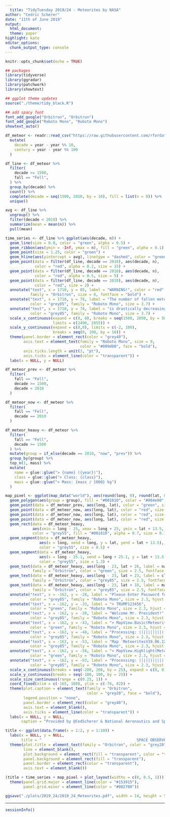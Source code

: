 ```yaml
---
  title: "TidyTuesday 2019/24 - Meteorites by NASA"
author: "Cedric Scherer"
date: "11th of June 2019"
output:
  html_document:
  theme: paper
highlight: kate
editor_options:
  chunk_output_type: console
---
```

  
  ```r
knitr::opts_chunk$set(echo = TRUE)
```

```r
## packages
library(tidyverse)
library(ggradar)
library(patchwork)
library(showtext)

## ggplot theme updates
source("./theme/tidy_black.R")

## add spacy font
font_add_google("Orbitron", "Orbitron")
font_add_google("Roboto Mono", "Roboto Mono")
showtext_auto()
```

```r
df_meteor <- readr::read_csv("https://raw.githubusercontent.com/rfordatascience/tidytuesday/master/data/2019/2019-06-11/meteorites.csv") %>% 
  mutate(
    decade = year - year %% 10,
    century = year - year %% 100
  )
```

```r
df_line <- df_meteor %>% 
  filter(
    decade >= 1500,
    fall == "Fell",
  ) %>% 
  group_by(decade) %>% 
  count() %>% 
  complete(decade = seq(1500, 2010, by = 10), fill = list(n = 0)) %>% 
  unique()

avg <- df_line %>% 
  ungroup() %>% 
  filter(decade < 2010) %>% 
  summarize(mean = mean(n)) %>% 
  pull(mean)

time_series <- df_line %>% ggplot(aes(decade, n)) +
  geom_line(size = 0.8, color = "green", alpha = 0.5) +
  geom_ribbon(aes(ymin = -Inf, ymax = n), fill = "green", alpha = 0.1) +
  geom_point(size = 1.25, color = "green") +
  geom_hline(aes(yintercept = avg), linetype = "dashed", color = "green", size = 0.8) +
  geom_point(data = filter(df_line, decade == 2010), aes(decade, n), 
             color = "red", alpha = 0.2, size = 15) +
  geom_point(data = filter(df_line, decade == 2010), aes(decade, n), 
             color = "red", alpha = 0.5, size = 5) +
  geom_point(data = filter(df_line, decade == 2010), aes(decade, n), 
             color = "red", size = 2) +
  annotate("text", x = 1710, y = 85, label = "WARNING!", color = "red", 
           family = "Orbitron", size = 8, fontface = "bold") +
  annotate("text", x = 1710, y = 78, label = "The number of fallen meteorites", 
           color = "grey85", family = "Roboto Mono", size = 3.7) +
  annotate("text", x = 1710, y = 74, label = "is drastically decreasing!", 
           color = "grey85", family = "Roboto Mono", size = 3.7) +
  scale_x_continuous(expand = c(0, 0), breaks = seq(1500, 2050, by = 50), 
                     limits = c(1490, 2055)) +
  scale_y_continuous(expand = c(0,0), limits = c(-2, 100), 
                     breaks = seq(0, 100, by = 10)) + 
  theme(panel.border = element_rect(color = "grey40"),
        axis.text = element_text(family = "Roboto Mono", size = 9, 
                                 color = "#009d00", face = "bold"),
        axis.ticks.length = unit(3, "pt"),
        axis.ticks = element_line(color = "transparent")) +
  labs(x = NULL, y = NULL)
```

```r
df_meteor_prev <- df_meteor %>% 
  filter(
    fall == "Fell", 
    decade >= 1500, 
    decade < 2010
  )

df_meteor_now <- df_meteor %>% 
  filter(
    fall == "Fell", 
    decade == 2010
  )

df_meteor_heavy <- df_meteor %>% 
  filter(
    fall == "Fell", 
    decade >= 1500
  ) %>% 
  mutate(group = if_else(decade == 2010, "now", "prev")) %>% 
  group_by(group) %>% 
  top_n(1, mass) %>% 
  mutate(
    name = glue::glue("> {name} ({year})"),
    class = glue::glue("> Class: {class}"),
    mass = glue::glue("> Mass: {mass / 1000} kg")
  )

map_pixel <- ggplot(map_data("world"), aes(round(long, 0), round(lat, 0))) +
  geom_polygon(aes(group = group), fill = "#001810", color = "#004e00") + ##004e00 #2e482e
  geom_point(data = df_meteor_prev, aes(long, lat), color = "green", size = 0.8, alpha = 0.35) +
  geom_point(data = df_meteor_now, aes(long, lat), color = "red", size = 9, alpha = 0.2) +
  geom_point(data = df_meteor_now, aes(long, lat), color = "red", size = 3.3, alpha = 0.5) +
  geom_point(data = df_meteor_now, aes(long, lat), color = "red", size = 1.5) +
  geom_rect(data = df_meteor_heavy, 
            aes(xmin = long - 25, xmax = long + 25, ymin = lat + 13.5, ymax = lat + 32), 
            color = "grey55", fill = "#001810", alpha = 0.7, size = 0.1) +
  geom_segment(data = df_meteor_heavy, 
               aes(x = long, xend = long, y = lat, yend = lat + 13.5), 
               color = "grey55", size = 0.5) +
  geom_segment(data = df_meteor_heavy, 
               aes(x = long - 25.1, xend = long + 25.1, y = lat + 13.5, yend = lat + 13.5), 
               color = "grey55", size = 1.3) +
  geom_text(data = df_meteor_heavy, aes(long - 23, lat + 28, label = name), 
            family = "Orbitron", color = "green", size = 2.5, fontface = "bold", hjust = 0) +
  geom_text(data = df_meteor_heavy, aes(long - 23, lat + 23, label = class), 
            family = "Orbitron", color = "grey85", size = 2.5, fontface = "bold", hjust = 0) +
  geom_text(data = df_meteor_heavy, aes(long - 23, lat + 18, label = mass), 
            family = "Orbitron", color = "grey85", size = 2.5, fontface = "bold", hjust = 0) +
  annotate("text", x = -162, y = -28, label = "Please Enter Password for User 'NASA1'", 
           color = "grey85", family = "Roboto Mono", size = 2.3, hjust = 0) +
  annotate("text", x = -162, y = -33, label = "> TRUMP123456", 
           color = "green", family = "Roboto Mono", size = 2.3, hjust = 0) +
  annotate("text", x = -162, y = -38, label = "Welcome Mr. President!", 
           color = "grey85", family = "Roboto Mono", size = 2.3, hjust = 0) +
  annotate("text", x = -162, y = -43, label = "> MapView.Basic(MeteoritesV19.06.12)", 
           color = "green", family = "Roboto Mono", size = 2.3, hjust = 0) +
  annotate("text", x = -162, y = -48, label = "Processing: |||||||||||||||||||| 100%", 
           color = "grey85", family = "Roboto Mono", size = 2.3, hjust = 0) +
  annotate("text", x = -162, y = -53, label = "Map `MeteoritesV19.06.12` loaded.", 
           color = "grey85", family = "Roboto Mono", size = 2.3, hjust = 0) +
  annotate("text", x = -162, y = -58, label = "> MapView.Highlight(MeteoritesV19.06.12$recent)", 
           color = "green", family = "Roboto Mono", size = 2.3, hjust = 0) +
  annotate("text", x = -162, y = -63, label = "Processing: |||||||||||||| 73.4%", 
           color = "grey85", family = "Roboto Mono", size = 2.3, hjust = 0) +
  scale_x_continuous(breaks = seq(-200, 200, by = 25), expand = c(0, 0)) +
  scale_y_continuous(breaks = seq(-100, 100, by = 25)) +
  scale_size_continuous(range = c(0.25, 1)) +
  coord_fixed(xlim = c(-165, 180), ylim = c(-76, 82)) +
  theme(plot.caption = element_text(family = "Orbitron",  
                                    color = "grey20", face = "bold"),
        legend.position = "none",
        panel.border = element_rect(color = "grey40"),
        axis.text = element_blank(),
        axis.ticks = element_line(color = "transparent")) +
  labs(x = NULL, y = NULL, 
       caption = "Provided by @CedScherer & National Aeronautics and Space Administration (NASA)  ")
```

```r
title <- ggplot(data.frame(x = 1:2, y = 1:10)) +
  labs(x = NULL, y = NULL,
       title = "                                          SPACE OBSERVER 3000 X V3.5.1") +
  theme(plot.title = element_text(family = "Orbitron", color = "grey20"),
        line = element_blank(),
        plot.background = element_rect(fill = "transparent", color = "transparent"),
        panel.background = element_rect(fill = "transparent"),
        panel.border = element_rect(color = "transparent"),
        axis.text = element_blank())
```

```r
(title + time_series + map_pixel + plot_layout(widths = c(0, 0.5, 1))) * 
  theme(panel.grid.major = element_line(color = "#153915"),
        panel.grid.minor = element_line(color = "#002700"))

ggsave("./plots/2019_24/2019_24_Meteorites.pdf", width = 14, height = 5.3, device = cairo_pdf)
```

***
  
```r
sessionInfo()
```
